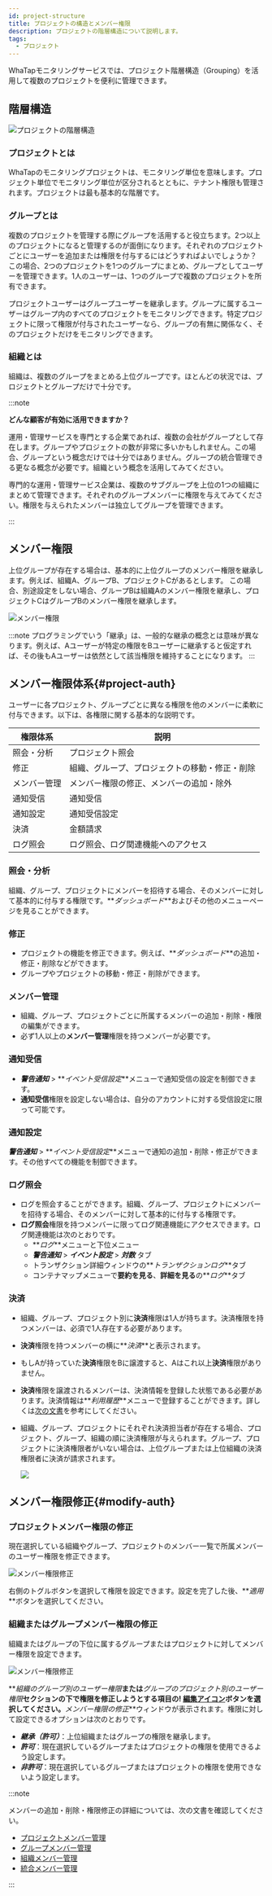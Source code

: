 ```yaml
---
id: project-structure
title: プロジェクトの構造とメンバー権限
description: プロジェクトの階層構造について説明します。
tags:
  - プロジェクト
---
```


WhaTapモニタリングサービスでは、プロジェクト階層構造（Grouping）を活用して複数のプロジェクトを便利に管理できます。

## 階層構造

![プロジェクトの階層構造](https://img.whatap.io/media/images/3depth.png)

### プロジェクトとは

WhaTapのモニタリングプロジェクトは、モニタリング単位を意味します。プロジェクト単位でモニタリング単位が区分されるとともに、テナント権限も管理されます。プロジェクトは最も基本的な階層です。

### グループとは

複数のプロジェクトを管理する際にグループを活用すると役立ちます。2つ以上のプロジェクトになると管理するのが面倒になります。それぞれのプロジェクトごとにユーザーを追加または権限を付与するにはどうすればよいでしょうか？ この場合、2つのプロジェクトを1つのグループにまとめ、グループとしてユーザーを管理できます。1人のユーザーは、1つのグループで複数のプロジェクトを所有できます。

プロジェクトユーザーはグループユーザーを継承します。グループに属するユーザーはグループ内のすべてのプロジェクトをモニタリングできます。特定プロジェクトに限って権限が付与されたユーザーなら、グループの有無に関係なく、そのプロジェクトだけをモニタリングできます。

### 組織とは

組織は、複数のグループをまとめる上位グループです。ほとんどの状況では、プロジェクトとグループだけで十分です。

:::note 

**どんな顧客が有効に活用できますか？**

運用・管理サービスを専門とする企業であれば、複数の会社がグループとして存在します。グループやプロジェクトの数が非常に多いかもしれません。この場合、グループという概念だけでは十分ではありません。グループの統合管理できる更なる概念が必要です。組織という概念を活用してみてください。

専門的な運用・管理サービス企業は、複数のサブグループを上位の1つの組織にまとめて管理できます。それぞれのグループメンバーに権限を与えてみてください。権限を与えられたメンバーは独立してグループを管理できます。

:::

## メンバー権限

上位グループが存在する場合は、基本的に上位グループのメンバー権限を継承します。例えば、組織A、グループB、プロジェクトCがあるとします。 この場合、別途設定をしない場合、グループBは組織Aのメンバー権限を継承し、プロジェクトCはグループBのメンバー権限を継承します。

![メンバー権限](/img/member-authority.png)

:::note
プログラミングでいう「継承」は、一般的な継承の概念とは意味が異なります。例えば、Aユーザーが特定の権限をBユーザーに継承すると仮定すれば、その後もAユーザーは依然として該当権限を維持することになります。
:::

## メンバー権限体系{#project-auth}

ユーザーに各プロジェクト、グループごとに異なる権限を他のメンバーに柔軟に付与できます。以下は、各権限に関する基本的な説明です。

<div class='c5-3-5-avg'>

| 権限体系           | 説明                                      |
| -------------- | --------------------------------------- |
| 照会・分析          | プロジェクト照会                                |
| 修正             | 組織、グループ、プロジェクトの移動・修正・削除                 |
| メンバー管理         | メンバー権限の修正、メンバーの追加・除外                    |
| 通知受信           | 通知受信                                    |
| 通知設定           | 通知受信設定                                  |
| 決済             | 金額請求                                    |
| ログ照会           | ログ照会、ログ関連機能へのアクセス                       |

</div>

### 照会・分析

組織、グループ、プロジェクトにメンバーを招待する場合、そのメンバーに対して基本的に付与する権限です。**_ダッシュボード_**およびその他のメニューページを見ることができます。

### 修正

-   プロジェクトの機能を修正できます。例えば、**_ダッシュボード_**の追加・修正・削除などができます。 
-   グループやプロジェクトの移動・修正・削除ができます。

### メンバー管理

-   組織、グループ、プロジェクトごとに所属するメンバーの追加・削除・権限の編集ができます。
-   必ず1人以上の**メンバー管理**権限を持つメンバーが必要です。

### 通知受信

-   **_警告通知_** > **_イベント受信設定_**メニューで通知受信の設定を制御できます。 
-   **通知受信**権限を設定しない場合は、自分のアカウントに対する受信設定に限って可能です。

### 通知設定

**_警告通知_** > **_イベント受信設定_**メニューで通知の追加・削除・修正ができます。その他すべての機能を制御できます。

### ログ照会

-   ログを照会することができます。組織、グループ、プロジェクトにメンバーを招待する場合、そのメンバーに対して基本的に付与する権限です。
-   **ログ照会**権限を持つメンバーに限ってログ関連機能にアクセスできます。ログ関連機能は次のとおりです。
    -   **_ログ_**メニューと下位メニュー
    -   **_警告通知_** > **_イベント設定_** > **_対数_** タブ
    -   トランザクション詳細ウィンドウの**_トランザクションログ_**タブ
    -   コンテナマップメニューで**要約を見る**、**詳細を見る**の**_ログ_**タブ

### 決済

-   組織、グループ、プロジェクト別に**決済**権限は1人が持ちます。決済権限を持つメンバーは、必須で1人存在する必要があります。
-   **決済**権限を持つメンバーの横に**_決済_**と表示されます。
-   もしAが持っていた**決済**権限をBに譲渡すると、Aはこれ以上**決済**権限がありません。
-   **決済**権限を譲渡されるメンバーは、決済情報を登録した状態である必要があります。決済情報は**_利用履歴_**メニューで登録することができます。詳しくは[次の文書](../billing)を参考にしてください。
-   組織、グループ、プロジェクトにそれぞれ決済担当者が存在する場合、プロジェクト、グループ、組織の順に決済権限が与えられます。グループ、プロジェクトに決済権限者がいない場合は、上位グループまたは上位組織の決済権限者に決済が請求されます。

    ![](/img/project-str-billing.png)

## メンバー権限修正{#modify-auth}

### プロジェクトメンバー権限の修正

現在選択している組織やグループ、プロジェクトのメンバー一覧で所属メンバーのユーザー権限を修正できます。 

![メンバー権限修正](/img/member-modify-basic-authority-new.png)

右側のトグルボタンを選択して権限を設定できます。設定を完了した後、**_適用_**ボタンを選択してください。

### 組織またはグループメンバー権限の修正

組織またはグループの下位に属するグループまたはプロジェクトに対してメンバー権限を設定できます。

![メンバー権限修正](/img/modify-member-authority-new.png)

**_組織のグループ別のユーザー権限_**または**_グループのプロジェクト別のユーザー権限_**セクションの下で権限を修正しようとする項目の! [編集アイコン](/img/ico-edit.svg)ボタンを選択してください。**_メンバー権限の修正_**ウィンドウが表示されます。権限に対して設定できるオプションは次のとおりです。

-   **_継承（許可）_**：上位組織またはグループの権限を継承します。
-   **_許可_**：現在選択しているグループまたはプロジェクトの権限を使用できるよう設定します。
-   **_非許可_**：現在選択しているグループまたはプロジェクトの権限を使用できないよう設定します。

:::note

メンバーの追加・削除・権限修正の詳細については、次の文書を確認してください。

-   [プロジェクトメンバー管理](../project#member-list)
-   [グループメンバー管理](group#add-member)
-   [組織メンバー管理](organization#member-list)
-   [統合メンバー管理](integrated-manage#member)

:::
